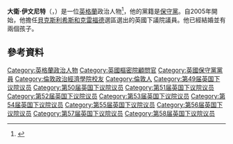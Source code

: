 {{noteTA
|1=zh-cn:戴维·伊文尼特;zh-hant:大衛·伊文尼特;
|2=zh-cn:戴维;zh-hant:大衛;
}}
'''大衛·伊文尼特'''（{{lang-en|David Evennett}}，{{bd|1949年|6月3日}}）是一位[[英格蘭|英格蘭]]政治人物<ref>{{cite web|title=Privy Council appointments: March 2015|url=https://www.gov.uk/government/news/privy-council-appointments-march-2015|website=Press release|publisher=Prime Minister's Office|accessdate=13 March 2015|date=12 March 2015|archive-date=2015-04-02|archive-url=https://web.archive.org/web/20150402153748/https://www.gov.uk/government/news/privy-council-appointments-march-2015|dead-url=no}}</ref>，他的黨籍是[[保守黨_(英國)|保守黨]]。自2005年開始，他擔任[[貝克斯利希斯和克雷福德_(英國國會選區)|貝克斯利希斯和克雷福德]]選區選出的英國下議院議員。他已經結婚並有兩個孩子。
==參考資料==
{{Reflist}}
{{DEFAULTSORT:Evennett, David}}
[[Category:英格蘭政治人物|Category:英格蘭政治人物]]
[[Category:英國樞密院顧問官|Category:英國樞密院顧問官]]
[[Category:英國保守黨黨員|Category:英國保守黨黨員]]
[[Category:倫敦政治經濟學院校友|Category:倫敦政治經濟學院校友]]
[[Category:倫敦人|Category:倫敦人]]
[[Category:第49届英国下议院议员|Category:第49届英国下议院议员]]
[[Category:第50届英国下议院议员|Category:第50届英国下议院议员]]
[[Category:第51届英国下议院议员|Category:第51届英国下议院议员]]
[[Category:第52届英国下议院议员|Category:第52届英国下议院议员]]
[[Category:第53届英国下议院议员|Category:第53届英国下议院议员]]
[[Category:第54届英国下议院议员|Category:第54届英国下议院议员]]
[[Category:第55届英国下议院议员|Category:第55届英国下议院议员]]
[[Category:第56届英国下议院议员|Category:第56届英国下议院议员]]
[[Category:第57届英国下议院议员|Category:第57届英国下议院议员]]
[[Category:第58届英国下议院议员|Category:第58届英国下议院议员]]